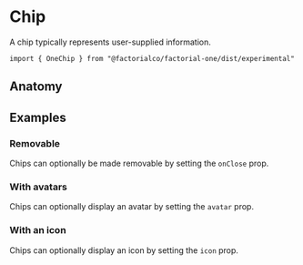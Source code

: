 
<Meta of={ChipStories} />

# Chip

A chip typically represents user-supplied information.

```tsx
import { OneChip } from "@factorialco/factorial-one/dist/experimental"
```

## Anatomy

<Canvas of={ChipStories.Default} />
<Controls of={ChipStories.Default} />

## Examples

### Removable

Chips can optionally be made removable by setting the `onClose` prop.

<Canvas of={ChipStories.WithClose} />

### With avatars

Chips can optionally display an avatar by setting the `avatar` prop.

<Canvas of={ChipStories.WithAvatar} />

### With an icon

Chips can optionally display an icon by setting the `icon` prop.

<Canvas of={ChipStories.WithIcon} />
